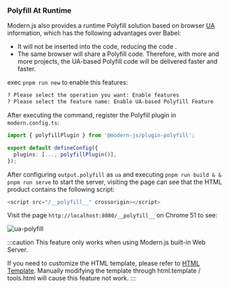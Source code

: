 
### Polyfill At Runtime

Modern.js also provides a runtime Polyfill solution based on browser [UA](https://developer.mozilla.org/zh-CN/docs/Web/HTTP/Headers/User-Agent) information, which has the following advantages over Babel:

- It will not be inserted into the code, reducing the code .
- The same browser will share a Polyfill code. Therefore, with more and more projects, the UA-based Polyfill code will be delivered faster and faster.

exec `pnpm run new` to enable this features:

```bash
? Please select the operation you want: Enable features
? Please select the feature name: Enable UA-based Polyfill Feature
```

After executing the command, register the Polyfill plugin in `modern.config.ts`:

```ts title="modern.config.ts"
import { polyfillPlugin } from '@modern-js/plugin-polyfill';

export default defineConfig({
  plugins: [..., polyfillPlugin()],
});
```

After configuring `output.polyfill` as `ua` and executing `pnpm run build & & pnpm run serve` to start the server, visiting the page can see that the HTML product contains the following script:

```js
<script src="/__polyfill__" crossorigin></script>
```

Visit the page `http://localhost:8080/__polyfill__` on Chrome 51 to see:

![ua-polyfill](https://lf3-static.bytednsdoc.com/obj/eden-cn/aphqeh7uhohpquloj/modern-js/docs/ua-polyfill.png)

:::caution
This feature only works when using Modern.js built-in Web Server.

If you need to customize the HTML template, please refer to [HTML Template](/guides/basic-features/html.html). Manually modifying the template through html.template / tools.html will cause this feature not work.
:::
